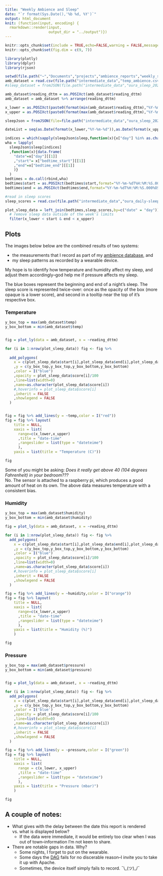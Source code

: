 ```yaml
---
title: "Weekly Ambience and Sleep"
date: "`r format(Sys.Date(),'%b %d, %Y')`"
output: html_document
knit: (function(input, encoding) {
  rmarkdown::render(input,
                    output_dir = "../output")})
---
```


```r
knitr::opts_chunk$set(include = TRUE,echo=FALSE,warning = FALSE,message=FALSE)
knitr::opts_chunk$set(fig.dim = c(9, 7))

library(plotly)
library(dplyr)
library(rjson)

setwd(file.path("~","Documents","projects","ambience_reports","weekly_sleep"))
amb_dataset = read.csv(file.path("intermediate_data","temp_ambience.csv"))
#sleep_dataset = fromJSON(file.path("intermediate_data","oura_sleep_2024-08-04T19-54-06.json"),flatten = T)

amb_dataset$reading_dttm = as.POSIXct(amb_dataset$reading_dttm)
amb_dataset = amb_dataset %>% arrange(reading_dttm)

x_lower = as.POSIXct(paste0(format(min(amb_dataset$reading_dttm),"%Y-%m-%d")," 12:00"))
x_upper = as.POSIXct(paste0(format(max(amb_dataset$reading_dttm),"%Y-%m-%d")," 12:00"))

sleepJson = fromJSON(file=file.path("intermediate_data","oura_sleep_2024-08-04T19-54-06.json"))

dateList = seq(as.Date(format(x_lower,"%Y-%m-%d")),as.Date(format(x_upper,"%Y-%m-%d")),by="1 day")

indices = which(sapply(sleepJson$sleep,function(x){x["day"] %in% as.character(dateList)}))
wha = lapply(
  sleepJson$sleep[indices]
  ,function(x){data.frame(
    "date"=x["day"][[1]]
    ,"start"= x["bedtime_start"][[1]]
    ,"end"=x["bedtime_end"][[1]]
    )}
  )
bedtimes = do.call(rbind,wha)
bedtimes$start = as.POSIXct(bedtimes$start,format="%Y-%m-%dT%H:%M:%S.000%OS")
bedtimes$end = as.POSIXct(bedtimes$end,format="%Y-%m-%dT%H:%M:%S.000%OS")

#read in sleep scores
sleep_scores = read.csv(file.path("intermediate_data","oura_daily-sleep_2024-08-04T18-49-07.csv"),header = TRUE)

plot_sleep_data = left_join(bedtimes,sleep_scores,by=c("date" = "day")) %>%
  # remove sleep data outside of the week's limits
  filter(x_lower < start & end < x_upper) 

```

## Plots {.tabset}

The images below below are the combined results of two systems:  

* the measurements that I record as part of my [ambience database](https://snyderjo.github.io/ambience/), and  
* my sleep patterns as recorded by a wearable device.  

My hope is to identify how temperature and humidity affect my sleep, and adjust them accordingly--god help me if pressure affects my sleep.  

The blue boxes represent the beginning and end of a night's sleep.  The sleep score is represented twice-over: once as the opacity of the box (more opaque is a lower score), and second in a tooltip near the top of it's respective box.  

### Temperature  

```r
y_box_top = max(amb_dataset$temp)
y_box_bottom = min(amb_dataset$temp)


fig = plot_ly(data = amb_dataset, x = ~reading_dttm) 

for (i in 1:nrow(plot_sleep_data)) fig <- fig %>% 
  
  add_polygons(
    x = c(plot_sleep_data$start[i],plot_sleep_data$end[i],plot_sleep_data$end[i],plot_sleep_data$start[i])
    ,y = c(y_box_top,y_box_top,y_box_bottom,y_box_bottom)
    ,color = I("blue")
    ,opacity = plot_sleep_data$score[i]/100
    ,line=list(width=0)
    ,name=as.character(plot_sleep_data$score[i])
    #,hoverinfo = plot_sleep_data$score[i]
    ,inherit = FALSE
    ,showlegend = FALSE
  )


fig = fig %>% add_lines(y = ~temp,color = I("red"))
fig = fig %>% layout(
    title = NULL,
    xaxis = list(
      range=c(x_lower,x_upper)
      ,title = "date-time"
      ,rangeslider = list(type = "dateteime")
      ),
    yaxis = list(title = "Temperature (C)"))

fig
```

Some of you might be asking: *Does it really get above 40 (104 degrees Fahrenheit) in your bedroom???*  
No.  The sensor is attached to a raspberry pi, which produces a good amount of heat on its own.  The above data measures temperature with a consistent bias.

### Humidity  

```r

y_box_top = max(amb_dataset$humidity)
y_box_bottom = min(amb_dataset$humidity)

fig = plot_ly(data = amb_dataset, x = ~reading_dttm) 

for (i in 1:nrow(plot_sleep_data)) fig <- fig %>% 
  add_polygons(
    x = c(plot_sleep_data$start[i],plot_sleep_data$end[i],plot_sleep_data$end[i],plot_sleep_data$start[i])
    ,y = c(y_box_top,y_box_top,y_box_bottom,y_box_bottom)
    ,color = I("blue")
    ,opacity = plot_sleep_data$score[i]/100
    ,line=list(width=0)
    ,name=as.character(plot_sleep_data$score[i])
    #,hoverinfo = plot_sleep_data$score[i]
    ,inherit = FALSE
    ,showlegend = FALSE
  )

fig = fig %>% add_lines(y = ~humidity,color = I("orange"))
fig = fig %>% layout(
    title = NULL,
    xaxis = list(
      range=c(x_lower,x_upper)
      ,title = "date-time"
      ,rangeslider = list(type = "dateteime")
      ),
    yaxis = list(title = "Humidity (%)")
    )

fig


```

### Pressure  

```r
y_box_top = max(amb_dataset$pressure)
y_box_bottom = min(amb_dataset$pressure)


fig = plot_ly(data = amb_dataset, x = ~reading_dttm) 

for (i in 1:nrow(plot_sleep_data)) fig <- fig %>% 
  add_polygons(
    x = c(plot_sleep_data$start[i],plot_sleep_data$end[i],plot_sleep_data$end[i],plot_sleep_data$start[i])
    ,y = c(y_box_top,y_box_top,y_box_bottom,y_box_bottom)
    ,color = I('blue')
    ,opacity = plot_sleep_data$score[i]/100
    ,line=list(width=0)
    ,name=as.character(plot_sleep_data$score[i])
    #,hoverinfo = plot_sleep_data$score[i]
    ,inherit = FALSE
    ,showlegend = FALSE
  )

fig = fig %>% add_lines(y = ~pressure,color = I("green"))
fig = fig %>% layout(
    title = NULL,
    xaxis = list(
      range = c(x_lower, x_upper)
      ,title = "date-time"
      ,rangeslider = list(type = "dateteime")
      ),
    yaxis = list(title = "Pressure (mbar)")
    )

fig


```


## A couple of notes:


* What gives with the delay between the date this report is rendered vs. what is displayed below?  
  + If the data were immediate, it would be entirely too clear when I was out of town--information I'm not keen to share.  
* There are notable gaps in data.  Why?  
   + Some nights, I forget to put on the wearable.  
   + Some days the [DAG](https://airflow.apache.org/docs/apache-airflow/1.10.9/concepts.html) fails for no discerable reason--I invite you to take it up with Apache.  
   + Sometimes, the device itself simply fails to record. ¯\\\_(ツ)\_/¯  


